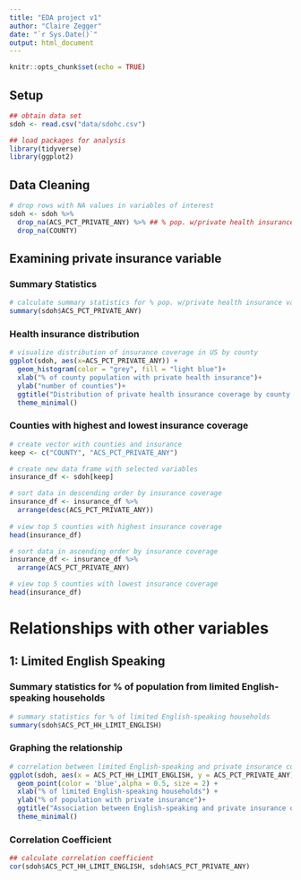 ```yaml
---
title: "EDA project v1"
author: "Claire Zegger"
date: "`r Sys.Date()`"
output: html_document
---
```


```r
knitr::opts_chunk$set(echo = TRUE)
```

## Setup

```r
## obtain data set
sdoh <- read.csv("data/sdohc.csv")

## load packages for analysis
library(tidyverse)
library(ggplot2)
```

## Data Cleaning

```r
# drop rows with NA values in variables of interest 
sdoh <- sdoh %>%
  drop_na(ACS_PCT_PRIVATE_ANY) %>% ## % pop. w/private health insurance
  drop_na(COUNTY)
```

## Examining private insurance variable

### Summary Statistics

```r
# calculate summary statistics for % pop. w/private health insurance variable
summary(sdoh$ACS_PCT_PRIVATE_ANY)
```

### Health insurance distribution

```r
# visualize distribution of insurance coverage in US by county
ggplot(sdoh, aes(x=ACS_PCT_PRIVATE_ANY)) + 
  geom_histogram(color = "grey", fill = "light blue")+
  xlab("% of county population with private health insurance")+
  ylab("number of counties")+
  ggtitle("Distribution of private health insurance coverage by county in the US")+
  theme_minimal()
```

### Counties with highest and lowest insurance coverage

```r
# create vector with counties and insurance
keep <- c("COUNTY", "ACS_PCT_PRIVATE_ANY")

# create new data frame with selected variables
insurance_df <- sdoh[keep]

# sort data in descending order by insurance coverage
insurance_df <- insurance_df %>%
  arrange(desc(ACS_PCT_PRIVATE_ANY))
  
# view top 5 counties with highest insurance coverage
head(insurance_df)

```

```r
# sort data in ascending order by insurance coverage
insurance_df <- insurance_df %>%
  arrange(ACS_PCT_PRIVATE_ANY)

# view top 5 counties with lowest insurance coverage
head(insurance_df)
```

# Relationships with other variables

## 1: Limited English Speaking

### Summary statistics for % of population from limited English-speaking households

```r
# summary statistics for % of limited English-speaking households
summary(sdoh$ACS_PCT_HH_LIMIT_ENGLISH)
```

### Graphing the relationship

```r
# correlation between limited English-speaking and private insurance coverage
ggplot(sdoh, aes(x = ACS_PCT_HH_LIMIT_ENGLISH, y = ACS_PCT_PRIVATE_ANY)) +
  geom_point(color = 'blue',alpha = 0.5, size = 2) +
  xlab("% of limited English-speaking households") +
  ylab("% of population with private insurance")+
  ggtitle("Association between English-speaking and private insurance ownership")+
  theme_minimal()
```

### Correlation Coefficient

```r
## calculate correlation coefficient 
cor(sdoh$ACS_PCT_HH_LIMIT_ENGLISH, sdoh$ACS_PCT_PRIVATE_ANY)
```
